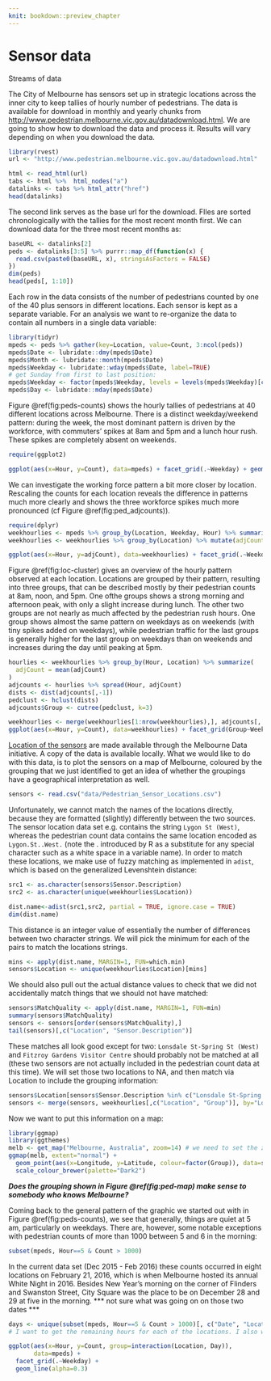 ```yaml
---
knit: bookdown::preview_chapter
---
```


# Sensor data

Streams of data

The City of Melbourne has sensors set up in strategic locations across the inner city to keep tallies of hourly number of pedestrians. The data is available for download in monthly and yearly chunks from [http://www.pedestrian.melbourne.vic.gov.au/datadownload.html](http://www.pedestrian.melbourne.vic.gov.au/datadownload.html).
We are going to show how to download the data and process it. Results will vary depending on when you download the data. 
```r
library(rvest)
url <- "http://www.pedestrian.melbourne.vic.gov.au/datadownload.html"

html <- read_html(url)
tabs <- html %>%  html_nodes("a")
datalinks <- tabs %>% html_attr("href")
head(datalinks)
```
The second link serves as the base url for the download. FIles are sorted chronologically with the tallies for the most recent month first. 
We can download data for the three most recent months as:
```r
baseURL <- datalinks[2]
peds <- datalinks[3:5] %>% purrr::map_df(function(x) {
  read.csv(paste0(baseURL, x), stringsAsFactors = FALSE)
})
dim(peds)
head(peds[, 1:10])
```

Each row in the data consists of the number of pedestrians counted by one of the 40 plus sensors in different locations. Each sensor is kept as a separate variable. For an analysis we want to re-organize the data to contain all numbers in a single data variable:

```r
library(tidyr)
mpeds <- peds %>% gather(key=Location, value=Count, 3:ncol(peds))
mpeds$Date <- lubridate::dmy(mpeds$Date)
mpeds$Month <- lubridate::month(mpeds$Date)
mpeds$Weekday <- lubridate::wday(mpeds$Date, label=TRUE)
# get Sunday from first to last position:
mpeds$Weekday <- factor(mpeds$Weekday, levels = levels(mpeds$Weekday)[c(2:7, 1)])
mpeds$Day <- lubridate::mday(mpeds$Date)
```
Figure \@ref(fig:peds-counts) shows the hourly tallies of pedestrians at 40 different locations across Melbourne. There is a distinct weekday/weekend pattern: during the week, the most dominant pattern is driven by the workforce, with commuters' spikes at 8am and 5pm and a lunch hour rush. These spikes are completely absent on weekends. 

```r
require(ggplot2)

ggplot(aes(x=Hour, y=Count), data=mpeds) + facet_grid(.~Weekday) + geom_line(aes(group=interaction(Location, Day)), alpha=0.3)
```

We can investigate the working force pattern a bit more closer by location. Rescaling the counts for each location reveals the difference in patterns much more clearly and shows the three workforce spikes much more pronounced (cf Figure \@ref(fig:ped_adjcounts)).

```r
require(dplyr)
weekhourlies <- mpeds %>% group_by(Location, Weekday, Hour) %>% summarize(Count = median(Count))
weekhourlies <- weekhourlies %>% group_by(Location) %>% mutate(adjCount = scale(Count))

ggplot(aes(x=Hour, y=adjCount), data=weekhourlies) + facet_grid(.~Weekday) + geom_line(aes(group=Location))
```

Figure \@ref(fig:loc-cluster) gives an overview of the hourly pattern observed at each location. Locations are grouped by their pattern, resulting into three groups, that can be described mostly by their pedestrian counts at 8am, noon, and 5pm. One ofthe groups shows a strong morning and afternoon peak, with only a slight increase during lunch. The other two groups are not nearly as much affected by the pedestrian rush hours. One group shows almost the same pattern on weekdays as on weekends (with tiny spikes added on weekdays), while pedestrian traffic for the last groups is generally higher for the last group on weekdays than on weekends and increases during the day until peaking at 5pm. 

```r
hourlies <- weekhourlies %>% group_by(Hour, Location) %>% summarize(
  adjCount = mean(adjCount)
)
adjcounts <- hourlies %>% spread(Hour, adjCount)
dists <- dist(adjcounts[,-1])
pedclust <- hclust(dists)
adjcounts$Group <- cutree(pedclust, k=3)

weekhourlies <- merge(weekhourlies[1:nrow(weekhourlies),], adjcounts[, c("Location", "Group")], by="Location", all.x=TRUE)
ggplot(aes(x=Hour, y=Count), data=weekhourlies) + facet_grid(Group~Weekday) + geom_line(aes(group=Location, colour=factor(Group))) + scale_colour_brewer(palette="Dark2")
```

[Location of the sensors](https://data.melbourne.vic.gov.au/Transport-Movement/Pedestrian-Sensor-Locations/ygaw-6rzq) are made available through the Melbourne Data initiative. A copy of the data is available locally. What we would like to do with this data, is to plot the sensors on a map of Melbourne, coloured by the grouping that we just identified to get an idea of whether the groupings have a geographical interpretation as well. 
```r
sensors <- read.csv("data/Pedestrian_Sensor_Locations.csv")
```
Unfortunately, we cannot match the names of the locations directly, because they are formatted (slightly) differently between the two sources. The sensor location data set e.g. contains the string ```Lygon St (West)```, whereas the pedestrian count data contains the same location encoded as ```Lygon.St..West.``` (note the . introduced by R as a substitute for any special character such as a white space in a variable name).
In order to match these locations, we make use of fuzzy matching as implemented in ```adist```, which is based on the generalized Levenshtein distance:
```r
src1 <- as.character(sensors$Sensor.Description)
src2 <- as.character(unique(weekhourlies$Location))

dist.name<-adist(src1,src2, partial = TRUE, ignore.case = TRUE)
dim(dist.name)
```
This distance is an integer value of essentially the number of differences between two character strings. We will pick the minimum for each of the pairs to match the locations strings.

```r
mins <- apply(dist.name, MARGIN=1, FUN=which.min)
sensors$Location <- unique(weekhourlies$Location)[mins]
```
We should also pull out the actual distance values to check that we did not accidentally match things that we should not have matched:
```r
sensors$MatchQuality <- apply(dist.name, MARGIN=1, FUN=min)
summary(sensors$MatchQuality)
sensors <- sensors[order(sensors$MatchQuality),]
tail(sensors)[,c("Location", "Sensor.Description")]
```
These matches all look good except for two: ```Lonsdale St-Spring St (West)``` and ```Fitzroy Gardens Visitor Centre``` should probably not be matched at all (these two sensors are not actually included in the pedestrian count data at this time). We will set those two locations to NA, and then match via Location to include the grouping information:
```r
sensors$Location[sensors$Sensor.Description %in% c("Lonsdale St-Spring St (West)","Fitzroy Gardens Visitor Centre")] <- NA
sensors <- merge(sensors, weekhourlies[,c("Location", "Group")], by="Location")
```
Now we want to put this information on a map:
```r
library(ggmap)
library(ggthemes)
melb <- get_map("Melbourne, Australia", zoom=14) # we need to set the zoom - the auto-zoom includes too much. 
ggmap(melb, extent="normal") + 
  geom_point(aes(x=Longitude, y=Latitude, colour=factor(Group)), data=sensors, size=3) + theme_map() +
  scale_colour_brewer(palette="Dark2")
```
***Does the grouping shown in Figure \@ref(fig:ped-map) make sense to somebody who knows  Melbourne?***


Coming back to the general pattern of the graphic we started out with in Figure \@ref(fig:peds-counts), we see that
generally, things are quiet at 5 am, particularly on weekdays. There are, however, some notable exceptions with pedestrian counts of more than 1000 between 5 and 6 in the morning: 
```r
subset(mpeds, Hour==5 & Count > 1000)
```
In the current data set (Dec 2015 - Feb 2016) these counts occurred in eight locations on February 21, 2016, which is when Melbourne hosted its annual White Night in 2016.
Besides New Year's morning on the corner of Flinders and Swanston Street, City Square was the place to be on December 28 and 29 at five in the morning. *** not sure what was going on on those two dates ***

```r
days <- unique(subset(mpeds, Hour==5 & Count > 1000)[, c("Date", "Location")])
# I want to get the remaining hours for each of the locations. I also want to get the Feb 20 data.
```

```r
ggplot(aes(x=Hour, y=Count, group=interaction(Location, Day)), 
       data=mpeds) + 
  facet_grid(.~Weekday) + 
  geom_line(alpha=0.3) 
```
